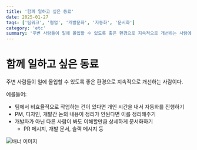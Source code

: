 ```yaml
---
title: '함께 일하고 싶은 동료'
date: 2025-01-27
tags: ['팀워크', '협업', '개발문화', '자동화', '문서화']
category: 'etc'
summary: '주변 사람들이 일에 몰입할 수 있도록 좋은 환경으로 지속적으로 개선하는 사람에 대한 생각을 정리했습니다.'
---
```


# 함께 일하고 싶은 동료

주변 사람들이 일에 몰입할 수 있도록 좋은 환경으로 지속적으로 개선하는 사람이다.

예를들어:

- 팀에서 비효율적으로 작업하는 건이 있다면 개인 시간을 내서 자동화를 진행하기
- PM, 디자인, 개발간 논의 내용이 정리가 안된다면 이를 정리해주기
- 개발자가 아닌 다른 사람이 봐도 이해할만큼 상세하게 문서화하기
  - PR 메시지, 개발 문서, 슬랙 메시지 등

![배너 이미지](./assets/simple.png)
